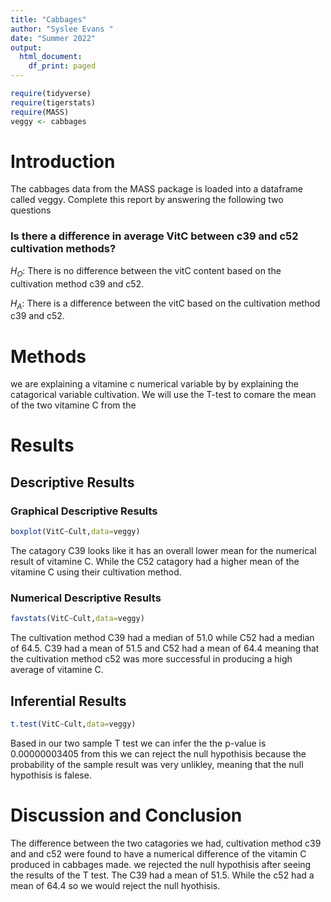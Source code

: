 ```yaml
---
title: "Cabbages"
author: "Syslee Evans "
date: "Summer 2022"
output:
  html_document:
    df_print: paged
---
```


```r
require(tidyverse)
require(tigerstats)
require(MASS)
veggy <- cabbages
```

# Introduction

<!--In this section you explain what you are trying to show.  Where did the data come from?  What is the research or other question you are trying to answer?!-->
 The cabbages data from the MASS package is loaded into a dataframe called veggy. Complete this report by answering the following two questions  
 
### Is there a difference in average VitC between c39 and c52 cultivation methods?  
$H_O$: There is no difference between the vitC content based on the cultivation method c39 and c52.

$H_A$: There is a difference between the vitC based on the cultivation method c39 and c52.  


# Methods
we are explaining a vitamine c numerical variable by by explaining the catagorical variable cultivation. We will use the T-test to comare the mean of the two vitamine C from the 
<!--Decide on your methods:  use "variable analysis" or other appropriate descriptors.  Make sure to choose at least one graphical method and at least one numerical method.!-->

# Results

<!--Divide this section into two sub-sections:  One for your descriptive  results and one for your inferential results.!-->

## Descriptive Results


### Graphical Descriptive Results

<!--Graphical results here.  Make sure to show your code.  Provide appropriate labels for axes, giving units if possible, and provide a good title for the graph, too.  Use the graphical results to describe the patterns if any that exist in the data as focused toward the research question!-->
```r
boxplot(VitC~Cult,data=veggy)
```

The catagory C39 looks like it has an overall lower mean for the numerical result of vitamine C. While the C52 catagory had a higher mean of the vitamine C using their cultivation method.

### Numerical Descriptive Results

<!--Numerical results go here. Use the numerical results to describe the patterns if any that exist in the data as focused toward the research question!-->
```r
favstats(VitC~Cult,data=veggy)
```
The cultivation method C39 had a median of 51.0 while C52 had a median of 64.5. C39 had a mean of 51.5 and C52 had a mean of 64.4 meaning that the cultivation method c52 was more successful in producing a high average of vitamine C.

## Inferential Results
```r
t.test(VitC~Cult,data=veggy)
```

Based in our two sample T test we can infer the the p-value is 0.00000003405  from this we can reject the null hypothisis because the probability of the sample result was very unlikley, meaning that the null hypothisis is falese. 
<!--State hypothesis clearly.  Make sure your discussion of the inferential test covers all the aspects that the test output produces, such as test statistic, p-value etc.  Make a decision about the null hypothesis, explain the assumptions on which the selected test/procedure was based, and why the chosen procedure satisfys the assumptions and is appropriate to answer the research question!-->


# Discussion and Conclusion
The difference between the two catagories we had, cultivation method  c39 and and c52 were found to have a numerical difference of the vitamin C produced in cabbages made. we rejected the null hypothisis after seeing the results of the T test. The C39 had a mean of 51.5. While the c52 had a mean of 64.4 so we would reject the null hyothisis. 
<!--Discussion and conclusion here.  If you found a relationship be sure to consider whether the relationship occurs because one of the variavbles causes the other, or whether they perhasps are related for some other reason.  Watch the chapter 6 videos from the GeorgeTown videos collection.!-->
